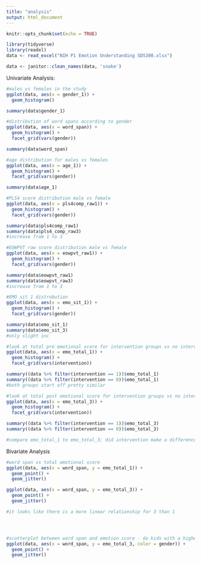 ```yaml
---
title: "analysis"
output: html_document
---
```


```r
knitr::opts_chunk$set(echo = TRUE)
```

```r
library(tidyverse)
library(readxl)
data <- read_excel("NIH P1 Emotion Understanding SDS300.xlsx")

data <- janitor::clean_names(data, 'snake')
```


Univariate Analysis:
```r
#males vs females in the study
ggplot(data, aes(x = gender_1)) +
  geom_histogram()

summary(data$gender_1)

#distribution of word spans according to gender
ggplot(data, aes(x = word_span)) +
  geom_histogram() +
  facet_grid(vars(gender))

summary(data$word_span)

#age distribution for males vs females
ggplot(data, aes(x = age_1)) +
  geom_histogram() +
  facet_grid(vars(gender))

summary(data$age_1)

#PLS4 score distribution male vs female
ggplot(data, aes(x = pls4comp_raw1)) +
  geom_histogram() +
  facet_grid(vars(gender))

summary(data$pls4comp_raw1)
summary(data$pls4_comp_raw3)
#increase from 1 to 3

#EOWPVT raw score distribution male vs female 
ggplot(data, aes(x = eowpvt_raw1)) +
  geom_histogram() +
  facet_grid(vars(gender))

summary(data$eowpvt_raw1)
summary(data$eowpvt_raw3)
#increase from 1 to 3

#EMO sit 1 distrubution
ggplot(data, aes(x = emo_sit_1)) +
  geom_histogram() +
  facet_grid(vars(gender))

summary(data$emo_sit_1)
summary(data$emo_sit_3)
#only slight inc

#look at total pre emotional score for intervention groups vs no intervention
ggplot(data, aes(x = emo_total_1)) +
  geom_histogram() +
  facet_grid(vars(intervention))

summary((data %>% filter(intervention == 1))$emo_total_1)
summary((data %>% filter(intervention == 0))$emo_total_1)
#both groups start off pretty similar

#look at total post emotional score for intervention groups vs no intervention
ggplot(data, aes(x = emo_total_3)) +
  geom_histogram() +
  facet_grid(vars(intervention))

summary((data %>% filter(intervention == 1))$emo_total_3)
summary((data %>% filter(intervention == 0))$emo_total_3)

#compare emo_total_1 to emo_total_3; did intervention make a difference?
```

Bivariate Analysis
```r
#word span vs total emotional score
ggplot(data, aes(x = word_span, y = emo_total_1)) +
  geom_point() +
  geom_jitter()

ggplot(data, aes(x = word_span, y = emo_total_3)) +
  geom_point() +
  geom_jitter()

#it looks like there is a more linear relationship for 3 than 1




#scatterplot between word span and emotion score - do kids with a higher word span have better emotional understanding? 
ggplot(data, aes(x = word_span, y = emo_total_3, color = gender)) +
  geom_point() +
  geom_jitter()
```

